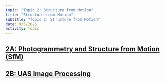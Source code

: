 ```yaml
---
topic: "Topic 2: Structure from Motion"
title: "Structure from Motion"
subtitle: "Topic 2: Structure from Motion"
date: 9/3/2025
activity: Topic
---
```


## [2A: Photogrammetry and Structure from Motion (SfM)](2A_photogrammetry_and_SfM/index.qmd)

## [2B: UAS Image Processing](2B_image_processing_and_structure_from_motion/index.qmd)

